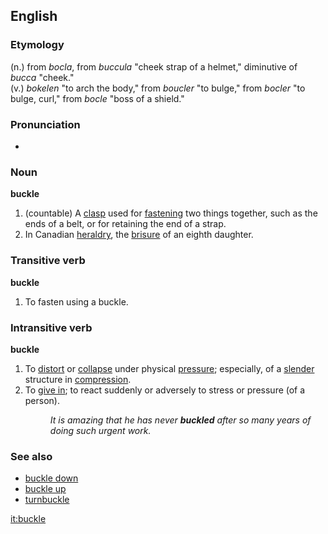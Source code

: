 ==English==
===Etymology===
(n.) from {{OF.}} ''bocla'', from {{L.}} ''buccula'' "cheek strap of a helmet," diminutive of ''bucca'' "cheek."<br>
(v.) ''bokelen'' "to arch the body," from {{MF.}} ''boucler'' "to bulge," from {{OF.}} ''bocler'' "to bulge, curl," from ''bocle'' "boss of a shield."

===Pronunciation===
*{{audio|en-us-buckle.ogg|Audio (US)}}

===Noun===
'''buckle'''
{{wikipedia}}
#(countable) A [[clasp]] used for [[fasten]]ing two things together, such as the ends of a belt, or for retaining the end of a strap. 
#In Canadian [[heraldry]], the [[brisure]] of an eighth daughter.

===Transitive verb===
'''buckle'''
#To fasten using a buckle.

===Intransitive verb===
'''buckle'''
#To [[distort]] or [[collapse]] under physical [[pressure]]; especially, of a [[slender]] structure in [[compression]].
#To [[give in]]; to react suddenly or adversely to stress or pressure (of a person).
#:''It is amazing that he has never '''buckled''' after so many years of doing such urgent work.''

===See also===
*[[buckle down]]
*[[buckle up]]
*[[turnbuckle]]

[[it:buckle]]